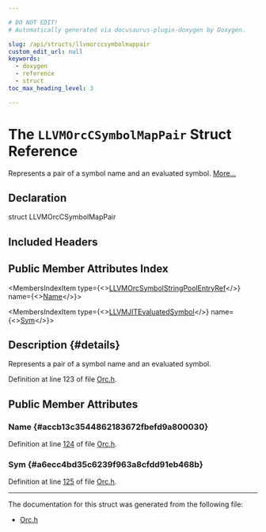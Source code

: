 ```yaml
---

# DO NOT EDIT!
# Automatically generated via docusaurus-plugin-doxygen by Doxygen.

slug: /api/structs/llvmorccsymbolmappair
custom_edit_url: null
keywords:
  - doxygen
  - reference
  - struct
toc_max_heading_level: 3

---
```





# The `LLVMOrcCSymbolMapPair` Struct Reference

<DoxygenPage pluginConfig={pluginConfig}>

Represents a pair of a symbol name and an evaluated symbol. <a href="#details">More...</a>

## Declaration

<CodeBlock>struct LLVMOrcCSymbolMapPair</CodeBlock>

## Included Headers

<IncludesList>
<IncludesListItem
  filePath="llvm-c/Orc.h"
  permalink="/docs/api/files/include/include/llvm-c/orc-h"
  isLocal="true" />
</IncludesList>

## Public Member Attributes Index

<MembersIndex>

<MembersIndexItem
  type={<><a href="/docs/api/groups/llvmcexecutionengineorc/#gab64e9fc4c88c012a3d9f6f609877f449">LLVMOrcSymbolStringPoolEntryRef</a></>}
  name={<><a href="#accb13c3544862183672fbefd9a800030">Name</a></>}>
</MembersIndexItem>

<MembersIndexItem
  type={<><a href="/docs/api/structs/llvmjitevaluatedsymbol">LLVMJITEvaluatedSymbol</a></>}
  name={<><a href="#a6ecc4bd35c6239f963a8cfdd91eb468b">Sym</a></>}>
</MembersIndexItem>

</MembersIndex>

## Description {#details}

Represents a pair of a symbol name and an evaluated symbol.

Definition at line 123 of file <a href="/docs/api/files/include/include/llvm-c/orc-h">Orc.h</a>.

<SectionDefinition>

## Public Member Attributes

### Name {#accb13c3544862183672fbefd9a800030}

<MemberDefinition
  prototype="LLVMOrcSymbolStringPoolEntryRef LLVMOrcCSymbolMapPair::Name">

Definition at line <a href="/docs/api/files/include/include/llvm-c/orc-h/#l00124">124</a> of file <a href="/docs/api/files/include/include/llvm-c/orc-h">Orc.h</a>.
</MemberDefinition>

### Sym {#a6ecc4bd35c6239f963a8cfdd91eb468b}

<MemberDefinition
  prototype="LLVMJITEvaluatedSymbol LLVMOrcCSymbolMapPair::Sym">

Definition at line <a href="/docs/api/files/include/include/llvm-c/orc-h/#l00125">125</a> of file <a href="/docs/api/files/include/include/llvm-c/orc-h">Orc.h</a>.
</MemberDefinition>

</SectionDefinition>

<hr/>

The documentation for this struct was generated from the following file:

<ul>
<li><a href="/docs/api/files/include/include/llvm-c/orc-h">Orc.h</a></li>
</ul>

</DoxygenPage>
